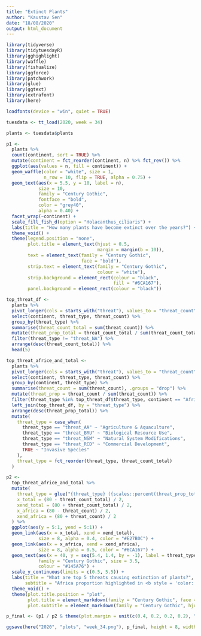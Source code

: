```yaml
---
title: "Extinct Plants"
author: "Kaustav Sen"
date: "18/08/2020"
output: html_document
---
```


```r
library(tidyverse)
library(tidytuesdayR)
library(gghighlight)
library(waffle)
library(fishualize)
library(ggforce)
library(patchwork)
library(glue)
library(ggtext)
library(extrafont)
library(here)

loadfonts(device = "win", quiet = TRUE)
```

```r
tuesdata <- tt_load(2020, week = 34)

plants <- tuesdata$plants
```

```r
p1 <- 
  plants %>% 
  count(continent, sort = TRUE) %>% 
  mutate(continent = fct_reorder(continent, n) %>% fct_rev()) %>% 
  ggplot(aes(values = n, fill = continent)) +
  geom_waffle(color = "white", size = 1, 
              n_row = 10, flip = TRUE, alpha = 0.75) +
  geom_text(aes(x = 5.5, y = 10, label = n),
            size = 10,
            family = "Century Gothic",
            fontface = "bold",
            color = "grey40",
            alpha = 0.40) +
  facet_wrap(~continent) +
  scale_fill_fish_d(option = "Holacanthus_ciliaris") +
  labs(title = "How many plants have become extinct over the years?") +
  theme_void() +
  theme(legend.position = "none",
        plot.title = element_text(hjust = 0.5,
                                  margin = margin(b = 10)),
        text = element_text(family = "Century Gothic",
                            face = "bold"),
        strip.text = element_text(family = "Century Gothic",
                                  colour = "white"),
        strip.background = element_rect(colour = "black",
                                        fill = "#6CA167"),
        panel.background = element_rect(colour = "black"))
```

```r
top_threat_df <- 
  plants %>% 
  pivot_longer(cols = starts_with("threat"), values_to = "threat_count", names_to = "threat_type") %>% 
  select(continent, threat_type, threat_count) %>% 
  group_by(threat_type) %>% 
  summarise(threat_count_total = sum(threat_count)) %>% 
  mutate(threat_prop_total = threat_count_total / sum(threat_count_total)) %>% 
  filter(threat_type != "threat_NA") %>% 
  arrange(desc(threat_count_total)) %>% 
  head(5)

top_threat_africe_and_total <- 
  plants %>% 
  pivot_longer(cols = starts_with("threat"), values_to = "threat_count", names_to = "threat_type") %>% 
  select(continent, threat_type, threat_count) %>% 
  group_by(continent, threat_type) %>% 
  summarise(threat_count = sum(threat_count), .groups = "drop") %>% 
  mutate(threat_prop = threat_count / sum(threat_count)) %>% 
  filter(threat_type %in% top_threat_df$threat_type, continent == "Africa") %>% 
  left_join(top_threat_df, by = "threat_type") %>% 
  arrange(desc(threat_prop_total)) %>% 
  mutate(
    threat_type = case_when(
      threat_type == "threat_AA" ~ "Agriculture & Aquaculture",
      threat_type == "threat_BRU" ~ "Biological Resource Use",
      threat_type == "threat_NSM" ~ "Natural System Modifications",
      threat_type == "threat_RCD" ~ "Commercial Development",
      TRUE ~ "Invasive Species"
    ),
    threat_type = fct_reorder(threat_type, threat_count_total)
  )

p2 <- 
  top_threat_africe_and_total %>% 
  mutate(
    threat_type = glue("{threat_type} ({scales::percent(threat_prop_total, accuracy = 1)})"),
    x_total = (80 - threat_count_total) / 2,
    xend_total = (80 + threat_count_total) / 2,
    x_africa = (80 - threat_count) / 2,
    xend_africa = (80 + threat_count) / 2
  ) %>% 
  ggplot(aes(y = 5:1, yend = 5:1)) +
  geom_link(aes(x = x_total, xend = xend_total),
            size = 8, alpha = 0.4, color = "#E27B0C") +
  geom_link(aes(x = x_africa, xend = xend_africa),
            size = 8, alpha = 0.5, color = "#6CA167") +
  geom_text(aes(x = 40, y = seq(5.4, 1.4, by = -1), label = threat_type),
            family = "Century Gothic", size = 3.5,
            colour = "#145A76") +
  scale_y_continuous(limits = c(0.5, 5.5)) +
  labs(title = "What are top 5 threats causing extinction of plants?",
       subtitle = "Africa proportion highlighted in <b style = 'color: #6CA167'>green</b>") +
  theme_void() +
  theme(plot.title.position = "plot",
        plot.title = element_markdown(family = "Century Gothic", face = "bold", hjust = 0.5),
        plot.subtitle = element_markdown(family = "Century Gothic", hjust = 0.5))
```

```r
p_final <- (p1 / p2 & theme(plot.margin = unit(c(0.4, 0.2, 0.2, 0.2), "cm"))) + plot_layout(heights = c(2, 1.5))

ggsave(here("2020", "plots", "week_34.png"), p_final, height = 8, width = 6, type = "cairo")
```